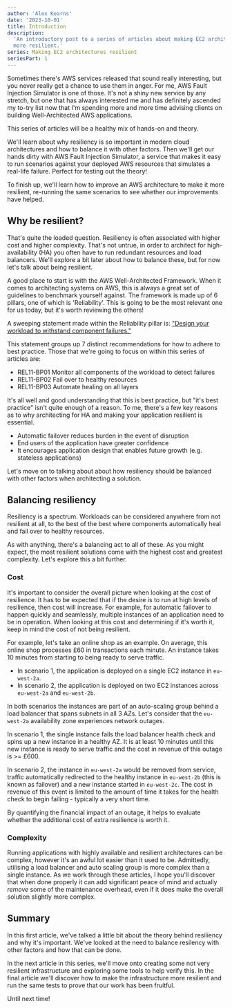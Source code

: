 ```yaml
---
author: 'Alex Kearns'
date: '2023-10-01'
title: Introduction
description:
  'An introductory post to a series of articles about making EC2 architectures
  more resilient.'
series: Making EC2 architectures resilient
seriesPart: 1
---
```


Sometimes there's AWS services released that sound really interesting, but you
never really get a chance to use them in anger. For me, AWS Fault Injection
Simulator is one of those. It's not a shiny new service by any stretch, but one
that has always interested me and has definitely ascended my to-try list now
that I'm spending more and more time advising clients on building
Well-Architected AWS applications.

This series of articles will be a healthy mix of hands-on and theory.

We'll learn about why resiliency is so important in modern cloud architectures
and how to balance it with other factors. Then we'll get our hands dirty with
AWS Fault Injection Simulator, a service that makes it easy to run scenarios
against your deployed AWS resources that simulates a real-life failure. Perfect
for testing out the theory!

To finish up, we'll learn how to improve an AWS architecture to make it more
resilient, re-running the same scenarios to see whether our improvements have
helped.

## Why be resilient?

That's quite the loaded question. Resiliency is often associated with higher
cost and higher complexity. That's not untrue, in order to architect for
high-availability (HA) you often have to run redundant resources and load
balancers. We'll explore a bit later about how to balance these, but for now
let's talk about being resilient.

A good place to start is with the AWS Well-Architected Framework. When it comes
to architecting systems on AWS, this is always a great set of guidelines to
benchmark yourself against. The framework is made up of 6 pillars, one of which
is 'Reliability'. This is going to be the most relevant one for us today, but
it's worth reviewing the others!

A sweeping statement made within the Reliability pillar is:
["Design your workload to withstand component failures."](https://docs.aws.amazon.com/wellarchitected/latest/reliability-pillar/design-your-workload-to-withstand-component-failures.html)

This statement groups up 7 distinct recommendations for how to adhere to best
practice. Those that we're going to focus on within this series of articles are:

- REL11-BP01 Monitor all components of the workload to detect failures
- REL11-BP02 Fail over to healthy resources
- REL11-BP03 Automate healing on all layers

It's all well and good understanding that this is best practice, but "it's best
practice" isn't quite enough of a reason. To me, there's a few key reasons as to
why architecting for HA and making your application resilient is essential.

- Automatic failover reduces burden in the event of disruption
- End users of the application have greater confidence
- It encourages application design that enables future growth (e.g. stateless
  applications)

Let's move on to talking about about how resiliency should be balanced with
other factors when architecting a solution.

## Balancing resiliency

Resiliency is a spectrum. Workloads can be considered anywhere from not
resilient at all, to the best of the best where components automatically heal
and fail over to healthy resources.

As with anything, there's a balancing act to all of these. As you might expect,
the most resilient solutions come with the highest cost and greatest complexity.
Let's explore this a bit further.

### Cost

It's important to consider the overall picture when looking at the cost of
resilience. It has to be expected that if the desire is to run at high levels of
resilience, then cost will increase. For example, for automatic failover to
happen quickly and seamlessly, multiple instances of an application need to be
in operation. When looking at this cost and determining if it's worth it, keep
in mind the cost of not being resilient.

For example, let's take an online shop as an example. On average, this online
shop processes £60 in transactions each minute. An instance takes 10 minutes
from starting to being ready to serve traffic.

- In scenario 1, the application is deployed on a single EC2 instance in
  `eu-west-2a`.
- In scenario 2, the application is deployed on two EC2 instances across
  `eu-west-2a` and `eu-west-2b`.

In both scenarios the instances are part of an auto-scaling group behind a load
balancer that spans subnets in all 3 AZs. Let's consider that the `eu-west-2a`
availability zone experiences network outages.

In scenario 1, the single instance fails the load balancer health check and
spins up a new instance in a healthy AZ. It is at least 10 minutes until this
new instance is ready to serve traffic and the cost in revenue of this outage
is >= £600.

In scenario 2, the instance in `eu-west-2a` would be removed from service,
traffic automatically redirected to the healthy instance in `eu-west-2b` (this
is known as failover) and a new instance started in `eu-west-2c`. The cost in
revenue of this event is limited to the amount of time it takes for the health
check to begin failing - typically a very short time.

By quantifying the financial impact of an outage, it helps to evaluate whether
the additional cost of extra resilience is worth it.

### Complexity

Running applications with highly available and resilient architectures can be
complex, however it's an awful lot easier than it used to be. Admittedly,
utilising a load balancer and auto scaling group is more complex than a single
instance. As we work through these articles, I hope you'll discover that when
done properly it can add significant peace of mind and actually _remove_ some of
the maintenance overhead, even if it does make the overall solution slightly
more complex.

## Summary

In this first article, we've talked a little bit about the theory behind
resiliency and why it's important. We've looked at the need to balance resilency
with other factors and how that can be done.

In the next article in this series, we'll move onto creating some not very
resilient infrastructure and exploring some tools to help verify this. In the
final article we'll discover how to make the infrastructure more resilient and
run the same tests to prove that our work has been fruitful.

Until next time!
